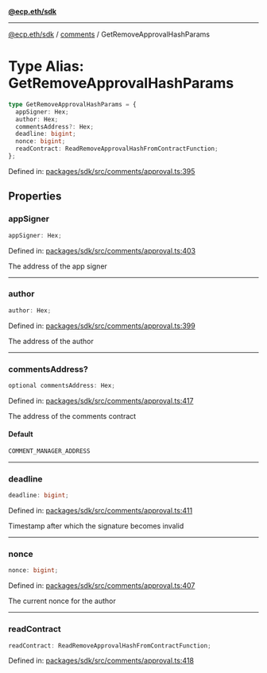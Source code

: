 [**@ecp.eth/sdk**](../../index.mdx)

***

[@ecp.eth/sdk](/sdk-reference/index.mdx) / [comments](/sdk-reference/comments/index.mdx) / GetRemoveApprovalHashParams

# Type Alias: GetRemoveApprovalHashParams

```ts
type GetRemoveApprovalHashParams = {
  appSigner: Hex;
  author: Hex;
  commentsAddress?: Hex;
  deadline: bigint;
  nonce: bigint;
  readContract: ReadRemoveApprovalHashFromContractFunction;
};
```

Defined in: [packages/sdk/src/comments/approval.ts:395](https://github.com/ecp-eth/comments-monorepo/blob/main/packages/sdk/src/comments/approval.ts#L395)

## Properties

### appSigner

```ts
appSigner: Hex;
```

Defined in: [packages/sdk/src/comments/approval.ts:403](https://github.com/ecp-eth/comments-monorepo/blob/main/packages/sdk/src/comments/approval.ts#L403)

The address of the app signer

***

### author

```ts
author: Hex;
```

Defined in: [packages/sdk/src/comments/approval.ts:399](https://github.com/ecp-eth/comments-monorepo/blob/main/packages/sdk/src/comments/approval.ts#L399)

The address of the author

***

### commentsAddress?

```ts
optional commentsAddress: Hex;
```

Defined in: [packages/sdk/src/comments/approval.ts:417](https://github.com/ecp-eth/comments-monorepo/blob/main/packages/sdk/src/comments/approval.ts#L417)

The address of the comments contract

#### Default

```ts
COMMENT_MANAGER_ADDRESS
```

***

### deadline

```ts
deadline: bigint;
```

Defined in: [packages/sdk/src/comments/approval.ts:411](https://github.com/ecp-eth/comments-monorepo/blob/main/packages/sdk/src/comments/approval.ts#L411)

Timestamp after which the signature becomes invalid

***

### nonce

```ts
nonce: bigint;
```

Defined in: [packages/sdk/src/comments/approval.ts:407](https://github.com/ecp-eth/comments-monorepo/blob/main/packages/sdk/src/comments/approval.ts#L407)

The current nonce for the author

***

### readContract

```ts
readContract: ReadRemoveApprovalHashFromContractFunction;
```

Defined in: [packages/sdk/src/comments/approval.ts:418](https://github.com/ecp-eth/comments-monorepo/blob/main/packages/sdk/src/comments/approval.ts#L418)
